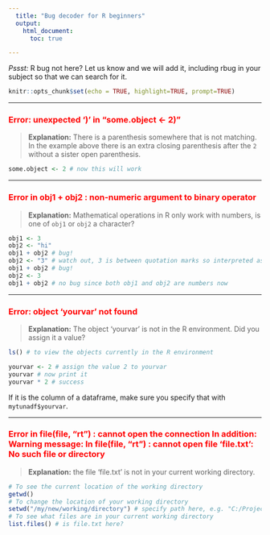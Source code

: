 ```yaml
---
  title: "Bug decoder for R beginners"
  output: 
    html_document: 
      toc: true

---
```

*Pssst:* R bug not here? Let us know and we will add it, including rbug in your subject so that we can search for it.

```r
knitr::opts_chunk$set(echo = TRUE, highlight=TRUE, prompt=TRUE)
```
***
### <font color="red"> Error: unexpected ')' in "some.object <- 2)"</font>  
> **Explanation:** There is a parenthesis somewhere that is not matching. In the example above there is an extra closing parenthesis after the `2` without a sister open parenthesis.
```r
some.object <- 2 # now this will work
```

***
### <font color="red"> Error in obj1 + obj2 : non-numeric argument to binary operator </font>  
> **Explanation:** Mathematical operations in R only work with numbers, is one of `obj1` or `obj2` a character?
```r
obj1 <- 3
obj2 <- "hi"
obj1 + obj2 # bug!
obj2 <- "3" # watch out, 3 is between quotation marks so interpreted as a character
obj1 + obj2 # bug!
obj2 <- 3
obj1 + obj2 # no bug since both obj1 and obj2 are numbers now
```

***
### <font color="red"> Error: object 'yourvar' not found</font>  
>**Explanation:** The object 'yourvar' is not in the R environment. Did you assign it a value?
```r
ls() # to view the objects currently in the R environment
```
```r
yourvar <- 2 # assign the value 2 to yourvar
yourvar # now print it
yourvar * 2 # success
```

If it is the column of a dataframe, make sure you specify that with `mytunadf$yourvar`.  

***  
### <font color="red"> Error in file(file, "rt") : cannot open the connection In addition: Warning message: In file(file, "rt") : cannot open file 'file.txt': No such file or directory</font>  
> **Explanation:** the file 'file.txt' is not in your current working directory.


```r
# To see the current location of the working directory
getwd()
# To change the location of your working directory
setwd("/my/new/working/directory") # specify path here, e.g. "C:/Projects/OFP-data" (note the "")
# To see what files are in your current working directory
list.files() # is file.txt here?
```
